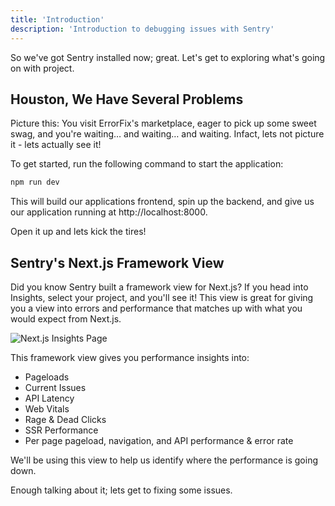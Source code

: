 ```yaml
---
title: 'Introduction'
description: 'Introduction to debugging issues with Sentry'
---
```


So we've got Sentry installed now; great. Let&apos;s get to exploring what&apos;s going on with project.

## Houston, We Have Several Problems

Picture this: You visit ErrorFix&apos;s marketplace, eager to pick up some sweet swag, and you&apos;re waiting… and waiting… and waiting. Infact, lets not picture it - lets actually see it!

To get started, run the following command to start the application:

```bash
npm run dev
```

This will build our applications frontend, spin up the backend, and give us our application running at http://localhost:8000.

Open it up and lets kick the tires!

## Sentry's Next.js Framework View

Did you know Sentry built a framework view for Next.js? If you head into Insights, select your project, and you&apos;ll see it! This view is great for giving you a view into errors and performance that matches up with what you would expect from Next.js.

![Next.js Insights Page](../../../assets/img/sentry-nextjs-insights.png)

This framework view gives you performance insights into:

- Pageloads
- Current Issues
- API Latency
- Web Vitals
- Rage & Dead Clicks
- SSR Performance
- Per page pageload, navigation, and API performance & error rate

We&apos;ll be using this view to help us identify where the performance is going down.

Enough talking about it; lets get to fixing some issues.
